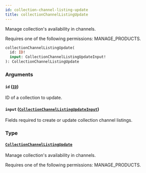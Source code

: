 ```yaml
---
id: collection-channel-listing-update
title: collectionChannelListingUpdate
---
```


Manage collection's availability in channels.

Requires one of the following permissions: MANAGE_PRODUCTS.

```graphql
collectionChannelListingUpdate(
  id: ID!
  input: CollectionChannelListingUpdateInput!
): CollectionChannelListingUpdate
```

### Arguments

#### `id` ([`ID`](../../../developer/api-reference/scalars/id))

ID of a collection to update.

#### `input` ([`CollectionChannelListingUpdateInput`](../../../developer/api-reference/inputs/collection-channel-listing-update-input))

Fields required to create or update collection channel listings.

### Type

#### [`CollectionChannelListingUpdate`](../../../developer/api-reference/objects/collection-channel-listing-update)

Manage collection's availability in channels.

Requires one of the following permissions: MANAGE_PRODUCTS.

